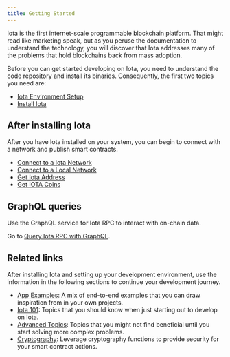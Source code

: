```yaml
---
title: Getting Started
---
```


Iota is the first internet-scale programmable blockchain platform. That might read like marketing speak, but as you peruse the documentation to understand the technology, you will discover that Iota addresses many of the problems that hold blockchains back from mass adoption. 

Before you can get started developing on Iota, you need to understand the code repository and install its binaries. Consequently, the first two topics you need are:

- [Iota Environment Setup](./getting-started/iota-environment.mdx)
- [Install Iota](./getting-started/iota-install.mdx)

## After installing Iota

After you have Iota installed on your system, you can begin to connect with a network and publish smart contracts. 

- [Connect to a Iota Network](./getting-started/connect.mdx)
- [Connect to a Local Network](./getting-started/local-network.mdx)
- [Get Iota Address](./getting-started/get-address.mdx)
- [Get IOTA Coins](./getting-started/get-coins.mdx)

## GraphQL queries

Use the GraphQL service for Iota RPC to interact with on-chain data. 

Go to [Query Iota RPC with GraphQL](./getting-started/graphql-rpc.mdx).

## Related links

After installing Iota and setting up your development environment, use the information in the following sections to continue your development journey.

- [App Examples](./app-examples.mdx): A mix of end-to-end examples that you can draw inspiration from in your own projects.
- [Iota 101](./iota-101.mdx): Topics that you should know when just starting out to develop on Iota.
- [Advanced Topics](./advanced.mdx): Topics that you might not find beneficial until you start solving more complex problems.
- [Cryptography](./cryptography.mdx): Leverage cryptography functions to provide security for your smart contract actions. 
